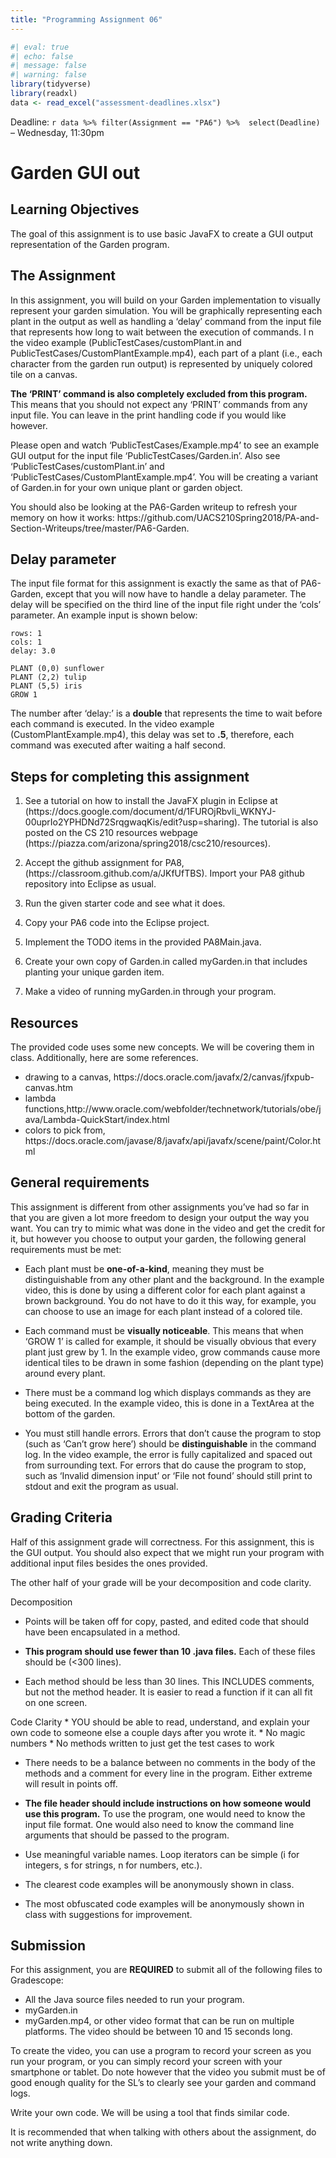 ```yaml
---
title: "Programming Assignment 06"
---
```



```r
#| eval: true
#| echo: false
#| message: false
#| warning: false
library(tidyverse)
library(readxl)
data <- read_excel("assessment-deadlines.xlsx")
```


Deadline: `r data %>% filter(Assignment == "PA6") %>%  select(Deadline)` -- Wednesday, 11:30pm

# Garden GUI out 

## Learning Objectives

The goal of this assignment is to use basic JavaFX to create
a GUI output representation of the Garden program.

## The Assignment

In this assignment, you will build on your Garden implementation to visually represent your garden
simulation. You will be graphically representing each plant in 
the output as well as handling a 'delay' command from the input file that 
represents how long to wait between the execution of commands. 
I
n the video example (PublicTestCases/customPlant.in and 
PublicTestCases/CustomPlantExample.mp4), 
each part of a plant (i.e., each character from the garden run output) is represented 
by uniquely colored tile on a canvas.

**The 'PRINT' command is also completely excluded from this program.** 
This means that you should not expect any 'PRINT' commands from any input file.
You can leave in the print handling code if you would like however.

Please open and watch 'PublicTestCases/Example.mp4' to see an example GUI 
output for the input file 'PublicTestCases/Garden.in'.  Also see
'PublicTestCases/customPlant.in' and 'PublicTestCases/CustomPlantExample.mp4'.
You will be creating a variant of Garden.in for your own unique plant or garden object.

You should also be looking at the PA6-Garden writeup to refresh your memory on 
how it works: https://github.com/UACS210Spring2018/PA-and-Section-Writeups/tree/master/PA6-Garden.

## Delay parameter

The input file format for this assignment is exactly the same as that of PA6-Garden, 
except that you will now have to handle a delay parameter.
The delay will be specified on the third line of the input file 
right under the 'cols' parameter. An example input is shown below:

```
rows: 1
cols: 1
delay: 3.0

PLANT (0,0) sunflower
PLANT (2,2) tulip
PLANT (5,5) iris
GROW 1
```

The number after 'delay:' is a **double** that represents the time to wait 
before each command is executed. In the video example (CustomPlantExample.mp4),
this delay was set to **.5**, therefore, each command was executed after waiting a half second.

## Steps for completing this assignment

 1. See a tutorial on how to install the JavaFX plugin in Eclipse at
    (https://docs.google.com/document/d/1FUROjRbvIi_WKNYJ-00uprIo2YPHDNd72SrqgwaqKis/edit?usp=sharing).
    The tutorial is also posted on the CS 210 resources webpage 
    (https://piazza.com/arizona/spring2018/csc210/resources).

 2. Accept the github assignment for PA8, (https://classroom.github.com/a/JKfUfTBS).
    Import your PA8 github repository into Eclipse as usual.
 
 3. Run the given starter code and see what it does.
 
 4. Copy your PA6 code into the Eclipse project.
 
 5. Implement the TODO items in the provided PA8Main.java.
 
 6. Create your own copy of Garden.in called myGarden.in that includes
    planting your unique garden item.
    
 7. Make a video of running myGarden.in through your program.


## Resources

The provided code uses some new concepts.  We will be covering them in class.
Additionally, here are some references.

  * drawing to a canvas, https://docs.oracle.com/javafx/2/canvas/jfxpub-canvas.htm
  * lambda functions,http://www.oracle.com/webfolder/technetwork/tutorials/obe/java/Lambda-QuickStart/index.html
  * colors to pick from, https://docs.oracle.com/javase/8/javafx/api/javafx/scene/paint/Color.html


## General requirements

This assignment is different from other assignments you've had so far 
in that you are given a lot more freedom to design your output the way 
you want. You can try to mimic what was done in the video and get the 
credit for it, but however you choose to output your garden, the following 
general requirements must be met:

* Each plant must be **one-of-a-kind**, meaning they must be distinguishable 
  from any other plant and the background. In the example video, this is 
  done by using a different color for each plant against a brown background. 
  You do not have to do it this way, for example, you can choose to use an 
  image for each plant instead of a colored tile.

* Each command must be **visually noticeable**. This means that when 
  'GROW 1' is called for example, it should be visually obvious that every 
  plant just grew by 1. In the example video, grow commands cause more identical 
  tiles to be drawn in some fashion (depending on the plant type) around every plant.

* There must be a command log which displays commands as they are being executed. 
  In the example video, this is done in a TextArea at the bottom of the garden.

* You must still handle errors. Errors that don't cause the program to stop 
  (such as 'Can't grow here') should be **distinguishable** in the command log. 
  In the video example, the error is fully capitalized and spaced out from surrounding text.
  For errors that do cause the program to stop, such as 'Invalid dimension input' or 
  'File not found' should still print to stdout and exit the program as usual.


## Grading Criteria

Half of this assignment grade will correctness.  For this assignment, this is the GUI output.
You should also expect that we might run your program with additional input files 
besides the ones provided.

The other half of your grade will be your decomposition and code clarity.

Decomposition

* Points will be taken off for copy, pasted, and edited code that
  should have been encapsulated in a method.

* **This program should use fewer than 10 .java files.**
  Each of these files should be (<300 lines).

* Each method should be less than 30 lines.  This INCLUDES
  comments, but not the method header.  It is easier to read a 
  function if it can all fit on one screen.
  
Code Clarity
* YOU should be able to read, understand, and explain your own code
  to someone else a couple days after you wrote it.
  * No magic numbers
  * No methods written to just get the test cases to work

* There needs to be a balance between no comments in the body of the
  methods and a comment for every line in the program.  Either extreme
  will result in points off.

* **The file header should include instructions on how someone would
  use this program.**  To use the program, one would need to know the
  input file format.  One would also need to know the command line arguments
  that should be passed to the program.

* Use meaningful variable names.  Loop iterators can
  be simple (i for integers, s for strings, n for numbers, etc.).

* The clearest code examples will be anonymously shown in class.

* The most obfuscated code examples will be anonymously shown in class
  with suggestions for improvement.
  
## Submission

For this assignment, you are **REQUIRED** to submit all of the following files
to Gradescope:

  * All the Java source files needed to run your program.
  * myGarden.in
  * myGarden.mp4, or other video format that can be run on multiple platforms.
    The video should be between 10 and 15 seconds long.
  
To create the video, you can use a program to record your screen as you run 
your program, or you can simply record your screen with your smartphone or tablet. 
Do note however that the video you submit must be of good enough quality for 
the SL's to clearly see your garden and command logs.

Write your own code. We will be using a tool that finds similar code.

It is recommended that when talking with others about the assignment, do not write
anything down.

